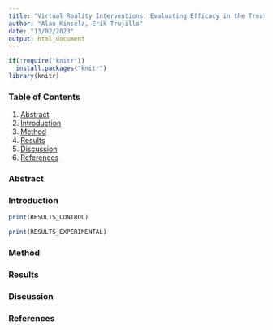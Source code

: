 ```yaml
---
title: "Virtual Reality Interventions: Evaluating Efficacy in the Treatment of GAD"
author: "Alan Kinsela, Erik Trujillo"
date: "13/02/2023"
output: html_document
---
```


```r
if(!require("knitr"))
  install.packages("knitr")
library(knitr)
```

<!-- This is what a comment looks like-->
### Table of Contents

1. [Abstract](#abstract)
2. [Introduction](#introduction)
3. [Method](#method)
4. [Results](#results)
5. [Discussion](#discussion)
6. [References](#references)

### Abstract <a name="abstract"></a>



### Introduction <a name="introduction"></a>
```r
print(RESULTS_CONTROL)
```

```r
print(RESULTS_EXPERIMENTAL)
```



### Method <a name="method"></a>




### Results <a name="results"></a>




### Discussion <a name="discussion"></a>




### References <a name="references"></a>